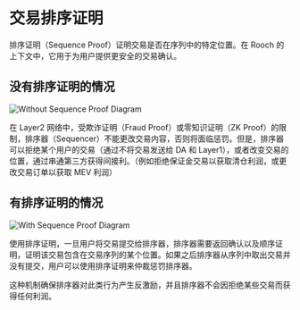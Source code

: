 # 交易排序证明

排序证明（Sequence Proof）证明交易是否在序列中的特定位置。在 Rooch 的上下文中，它用于为用户提供更安全的交易确认。

## 没有排序证明的情况

![Without Sequence Proof Diagram](/docs/without-sequence-proof.png)

在 Layer2 网络中，受欺诈证明（Fraud Proof）或零知识证明（ZK Proof）的限制，排序器（Sequencer）不能更改交易内容，否则将面临惩罚。但是，排序器可以拒绝某个用户的交易（通过不将交易发送给 DA 和 Layer1），或者改变交易的位置，通过串通第三方获得间接利。（例如拒绝保证金交易以获取清仓利润，或更改交易订单以获取 MEV 利润）

## 有排序证明的情况

![With Sequence Proof Diagram](/docs/with-sequence-proof.png)

使用排序证明，一旦用户将交易提交给排序器，排序器需要返回确认以及顺序证明，证明该交易包含在交易序列的某个位置。如果之后排序器从序列中取出交易并没有提交，用户可以使用排序证明来仲裁惩罚排序器。

这种机制确保排序器对此类行为产生反激励，并且排序器不会因拒绝某些交易而获得任何利润。
